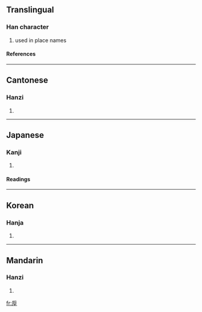 ==Translingual==
===Han character===
{{Han char|rn=32|rad=土|as=06|sn=9|four=7221<sub>4</sub>|canj=竹口土 (HRG)}}
# used in place names
====References====
{{Han ref|kx=0228.010|dkj=05059|dj=0464.130|hdz=10440.020|uh=5795|ud=22421|bh=CE5E|bd=52830}}
----
==Cantonese==
===Hanzi===
{{yue-hanzi|jyut=|y=hau5}}
# {{defn|Cantonese}}
----
==Japanese==
===Kanji===
{{ja-kanji|grade=|rs=土06}}
# {{defn|Japanese}} 
====Readings====
{{ja-readings|on=[[こう]] (kō)|kun=[[あか]] (aka)}}
----
==Korean==
===Hanja===
{{ko-hanja|hangeul=후|rv=hu|mr=hu}}
# {{defn|Korean}}
----
==Mandarin==
===Hanzi===
{{cmn-hanzi|pin=[[hòu]] ([[hou4]])|wg=hou<sup>4</sup>}}
# {{defn|Mandarin}}

[[fr:垕]]